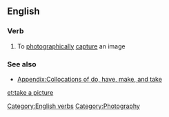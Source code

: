 ==English==

===Verb===
{{en-verb|inf=to [[take]] a [[picture]]|takes a picture|taking a picture|took a picture|taken a picture}}

# {{idiomatic}} To [[photographically]] [[capture]] an image

===See also===
* [[Appendix:Collocations of do, have, make, and take]]

[[Category:English verbs]]
[[Category:Photography]]

[[et:take a picture]]
